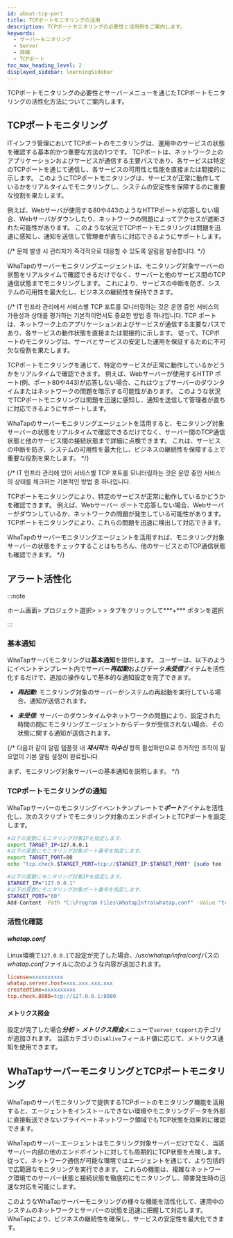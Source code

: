 ```yaml
---
id: about-tcp-port
title: TCPポートモニタリングの活用
description: TCPポートモニタリングの必要性と活用例をご案内します。
keywords:
  - サーバーモニタリング
  - Server
  - 詳細
  - TCPポート
toc_max_heading_level: 2
displayed_sidebar: learningSidebar
---
```


TCPポートモニタリングの必要性とサーバー<Cmdname sid="side_eventSetting" className="uitext" />メニューを通じたTCPポートモニタリングの活性化方法についてご案内します。 

## TCPポートモニタリング

ITインフラ管理においてTCPポートのモニタリングは、運用中のサービスの状態を確認する基本的かつ重要な方法の1つです。 TCPポートは、ネットワーク上のアプリケーションおよびサービスが通信する主要パスであり、各サービスは特定のTCPポートを通じて通信し、各サービスの可用性と性能を直接または間接的に示します。 このようにTCPポートモニタリングは、サービスが正常に動作しているかをリアルタイムでモニタリングし、システムの安定性を保障するのに重要な役割を果たします。

例えば、Webサーバが使用する80や443のようなHTTPポートが応答しない場合、Webサーバがダウンしたり、ネットワークの問題によってアクセスが遮断された可能性があります。 このような状況でTCPポートモニタリングは問題を迅速に感知し、通知を送信して管理者が直ちに対応できるようにサポートします。

{/* 문제 발생 시 관리자가 즉각적으로 대응할 수 있도록 알림을 발송합니다. */}

WhaTapのサーバーモニタリングエージェントは、モニタリング対象サーバーの状態をリアルタイムで確認できるだけでなく、サーバーと他のサービス間のTCP通信状態までモニタリングします。 これにより、サービスの中断を防ぎ、システムの可用性を最大化し、ビジネスの継続性を保持できます。

{/* IT 인프라 관리에서 서비스별 TCP 포트를 모니터링하는 것은 운영 중인 서비스의 가용성과 상태를 평가하는 기본적이면서도 중요한 방법 중 하나입니다. TCP ポートは、ネットワーク上のアプリケーションおよびサービスが通信する主要なパスであり、各サービスの動作状態を直接または間接的に示します。 従って、TCPポートのモニタリングは、サーバとサービスの安定した運用を保証するために不可欠な役割を果たします。

TCPポートモニタリングを通じて、特定のサービスが正常に動作しているかどうかをリアルタイムで確認できます。 例えば、Webサーバーが使用するHTTP ポート(例、ポート80や443)が応答しない場合、これはウェブサーバーのダウンタイムまたはネットワークの問題を暗示する可能性があります。 このような状況でTCPポートモニタリングは問題を迅速に感知し、通知を送信して管理者が直ちに対応できるようにサポートします。

WhaTapのサーバーモニタリングエージェントを活用すると、モニタリング対象サーバーの状態をリアルタイムで確認できるだけでなく、サーバー間のTCP通信状態と他のサービス間の接続状態まで詳細に点検できます。 これは、サービスの中断を防ぎ、システムの可用性を最大化し、ビジネスの継続性を保障する上で重要な役割を果たします。 */}

{/* IT 인프라 관리에 있어 서비스별 TCP 포트를 모니터링하는 것은 운영 중인 서비스의 상태를 체크하는 기본적인 방법 중 하나입니다.

TCPポートモニタリングにより、特定のサービスが正常に動作しているかどうかを確認できます。 例えば、Webサーバー ポートで応答しない場合、Webサーバーがダウンしているか、ネットワークの問題が発生している可能性があります。 TCPポートモニタリングにより、これらの問題を迅速に検出して対応できます。

WhaTapのサーバーモニタリングエージェントを活用すれば、モニタリング対象サーバーの状態をチェックすることはもちろん、他のサービスとのTCP通信状態も確認できます。  */}

## アラート活性化

:::note 

ホーム画面> プロジェクト選択> <Cmdname sid="side_event" className="uitext" /> > <Cmdname sid="side_eventSetting" className="uitext" /> > <Cmdname sid="server" className="uitext" />タブをクリックして***+*** <Cmdname sid="add_alert_setting" className="uitext" />ボタンを選択

:::

<ImgLang img='best-p/about-server-adf-tcp-port.png' desc='tcp ポート監視通知の設定' />

### 基本通知

WhaTapサーバモニタリングは**基本通知**を提供します。 ユーザーは、以下のようにイベントテンプレート内でサーバー***再起動***およびデータ***未受信***アイテムを活性化するだけで、追加の操作なしで基本的な通知設定を完了できます。

- ***再起動***: モニタリング対象のサーバーがシステムの再起動を実行している場合、通知が送信されます。

- ***未受信***: サーバーのダウンタイムやネットワークの問題により、設定された時間の間にモニタリングエージェントからデータが受信されない場合、その状態に関する通知が送信されます。

{/* 다음과 같이 알림 템플릿 내 ***재시작***과 ***미수신*** 항목 활성화만으로 추가적인 조작이 필요없이 기본 알림 설정이 완료됩니다.

まず、モニタリング対象サーバーの基本通知を説明します。  */}

### TCPポートモニタリングの通知

WhaTapサーバーのモニタリングイベントテンプレートで***ポート***アイテムを活性化し、次のスクリプトでモニタリング対象のエンドポイントとTCPポートを設定します。 

<Tabs groupId='server-user-script'>
<TabItem value="lxs" label="Linux Shell">

```bash title=SH
#以下の変数にモニタリング対象IPを指定します。
export TARGET_IP=127.0.0.1
#以下の変数にモニタリング対象ポート番号を指定します。
export TARGET_PORT=80
echo "tcp.check.$TARGET_PORT=tcp://$TARGET_IP:$TARGET_PORT" |sudo tee -a /usr/whatap/infra/conf/whatap.conf
```

</TabItem>
<TabItem value="wps" label="Windows Powershell">

```bash title=SH
#以下の変数にモニタリング対象IPを指定します。
$TARGET_IP="127.0.0.1"
#以下の変数にモニタリング対象ポート番号を指定します。
$TARGET_PORT="80"
Add-Content -Path "C:\Program Files\WhatapInfra\whatap.conf" -Value "tcp.check.$TARGET_PORT=tcp://$TARGET_IP:$TARGET_PORT"
```

</TabItem>
</Tabs>

### 活性化確認

#### *whatap.conf*

Linux環境で`127.0.0.1`で設定が完了した場合、*/usr/whatap/infra/conf*パスの*whatap.conf*ファイルに次のような内容が追加されます。 

```ini title='whatap.conf'
license=xxxxxxxxxx
whatap.server.host=xxx.xxx.xxx.xxx
createdtime=xxxxxxxxxx
tcp.check.8080=tcp://127.0.0.1:8080
```

#### メトリクス照会

設定が完了した場合***分析*** > ***メトリクス照会***メニューで`server_tcpport`カテゴリが追加されます。 当該カテゴリの`isAlive`フィールド値に応じて、メトリクス通知を使用できます。 

<ImgLang img='best-p/about-server-adf-tcp-port-ms.png' desc='tcp ポート監視通知に関するメトリックスの照会' />

## WhaTapサーバーモニタリングとTCPポートモニタリング

WhaTapのサーバモニタリングで提供するTCPポートのモニタリング機能を活用すると、エージェントをインストールできない環境やモニタリングデータを外部に直接転送できないプライベートネットワーク領域でもTCP状態を効果的に確認できます。

<p align="center">

<ImgLang img='best-p/about-tcp-port-rs.png' desc='tcpポート監視' />

</p>

WhaTapのサーバーエージェントはモニタリング対象サーバーだけでなく、当該サーバー内部の他のエンドポイントに対しても周期的にTCP状態を点検します。 従って、ネットワーク通信が可能な環境ではエージェントを通じて、より包括的で広範囲なモニタリングを実行できます。 これらの機能は、複雑なネットワーク環境でのサーバー状態と接続状態を徹底的にモニタリングし、障害発生時の迅速な対応を可能にします。

このようなWhaTapサーバーモニタリングの様々な機能を活性化して、運用中のシステムのネットワークとサーバーの状態を迅速に把握して対応します。 WhaTapにより、ビジネスの継続性を確保し、サービスの安定性を最大化できます。

